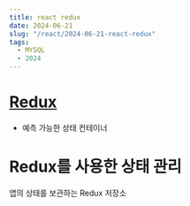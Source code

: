 ```yaml
---
title: react redux
date: 2024-06-21
slug: "/react/2024-06-21-react-redux"
tags:
  - MYSQL
  - 2024
---
```



# [Redux](https://ko.redux.js.org/introduction/getting-started/)
* 예측 가능한 상태 컨테이너

# Redux를 사용한 상태 관리

앱의 상태를 보관하는 Redux 저장소